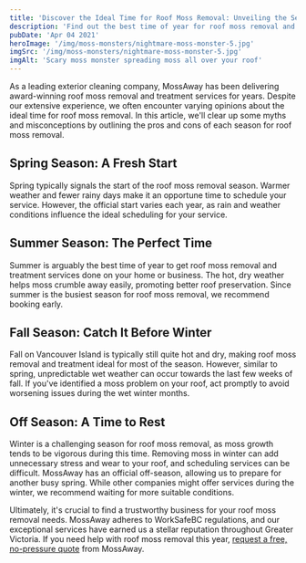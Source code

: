 ```yaml
---
title: 'Discover the Ideal Time for Roof Moss Removal: Unveiling the Secrets'
description: 'Find out the best time of year for roof moss removal and treatment services, and learn about the pros and cons of each season.'
pubDate: 'Apr 04 2021'
heroImage: '/img/moss-monsters/nightmare-moss-monster-5.jpg'
imgSrc: '/img/moss-monsters/nightmare-moss-monster-5.jpg'
imgAlt: 'Scary moss monster spreading moss all over your roof'
---
```


As a leading exterior cleaning company, MossAway has been delivering award-winning roof moss removal and treatment services for years. Despite our extensive experience, we often encounter varying opinions about the ideal time for roof moss removal. In this article, we'll clear up some myths and misconceptions by outlining the pros and cons of each season for roof moss removal.

## Spring Season: A Fresh Start

Spring typically signals the start of the roof moss removal season. Warmer weather and fewer rainy days make it an opportune time to schedule your service. However, the official start varies each year, as rain and weather conditions influence the ideal scheduling for your service.

## Summer Season: The Perfect Time

Summer is arguably the best time of year to get roof moss removal and treatment services done on your home or business. The hot, dry weather helps moss crumble away easily, promoting better roof preservation. Since summer is the busiest season for roof moss removal, we recommend booking early.

## Fall Season: Catch It Before Winter

Fall on Vancouver Island is typically still quite hot and dry, making roof moss removal and treatment ideal for most of the season. However, similar to spring, unpredictable wet weather can occur towards the last few weeks of fall. If you've identified a moss problem on your roof, act promptly to avoid worsening issues during the wet winter months.

## Off Season: A Time to Rest

Winter is a challenging season for roof moss removal, as moss growth tends to be vigorous during this time. Removing moss in winter can add unnecessary stress and wear to your roof, and scheduling services can be difficult. MossAway has an official off-season, allowing us to prepare for another busy spring. While other companies might offer services during the winter, we recommend waiting for more suitable conditions.

Ultimately, it's crucial to find a trustworthy business for your roof moss removal needs. MossAway adheres to WorkSafeBC regulations, and our exceptional services have earned us a stellar reputation throughout Greater Victoria. If you need help with roof moss removal this year, [request a free, no-pressure quote](/contact) from MossAway.
